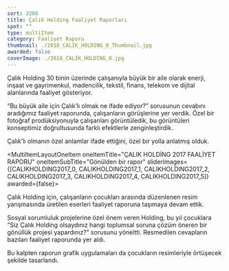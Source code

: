 ```yaml
---
sort: 3200
title: Çalık Holding Faaliyet Raporları
spot: ""
type: multiItem
category: Faaliyet Raporu
thumbnail: ./2018_CALIK_HOLDING_0_Thumbnail.jpg
awarded: false
coverImage: ./2018_CALIK_HOLDING_0.jpg
---
```




<MultiItemLayoutOneItem oneItemTitle="ÇALIK HOLDİNG 2018 FAALİYET RAPORU" oneItemSubTitle="Çalık’lı Olmak Ne İfade Eder?" sliderImages={[CALIKHOLDING2018_0,CALIKHOLDING2018_1,CALIKHOLDING2018_2,CALIKHOLDING2018_3,CALIKHOLDING2018_4,CALIKHOLDING2018_5,CALIKHOLDING2018_6,CALIKHOLDING2018_7]} awarded={false}>

Çalık Holding 30 binin üzerinde çalışanıyla büyük bir aile olarak enerji, inşaat ve gayrimenkul, madencilik, tekstil, finans, telekom ve dijital alanlarında faaliyet gösteriyor.

“Bu büyük aile için Çalık’lı olmak ne ifade ediyor?” sorusunun cevabını aradığımız faaliyet raporunda, çalışanların görüşlerine yer verdik. Özel bir fotoğraf prodüksiyonuyla çalışanları görüntüledik, bu görüntüleri konseptimiz doğrultusunda farklı efektlerle zenginleştirdik.

Çalık’lı olmanın özel anlamlar ifade ettiğini, özel bir yolla anlatmış olduk.

</MultiItemLayoutOneItem>


<MultiItemLayoutOneItem oneItemTitle="ÇALIK HOLDİNG 2017 FAALİYET RAPORU" oneItemSubTitle="Gönülden bir rapor" sliderImages={[CALIKHOLDING2017_0, CALIKHOLDING2017_1, CALIKHOLDING2017_2, CALIKHOLDING2017_3, CALIKHOLDING2017_4, CALIKHOLDING2017_5]} awarded={false}>

Çalık Holding için, çalışanların çocukları arasında düzenlenen resim yarışmasında üretilen eserleri faaliyet raporuna taşımaya devam ettik.

Sosyal sorumluluk projelerine özel önem veren Holding, bu yıl çocuklara “Siz Çalık Holding olsaydınız hangi toplumsal soruna çözüm öneren bir gönüllük projesi yapardınız?” sorusunu yöneltti. Resmedilen cevapların bazıları faaliyet raporunda yer aldı.

Bu kalpten raporun grafik uygulamaları da çocukların resimleriyle örtüşecek şekilde tasarlandı.

</MultiItemLayoutOneItem>
